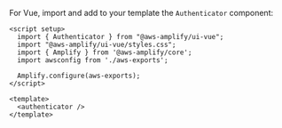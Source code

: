 For Vue, import and add to your template the `Authenticator` component:

```js{2-3,11}
<script setup>
  import { Authenticator } from "@aws-amplify/ui-vue";
  import "@aws-amplify/ui-vue/styles.css";
  import { Amplify } from '@aws-amplify/core';
  import awsconfig from './aws-exports';

  Amplify.configure(aws-exports);
</script>

<template>
  <authenticator />
</template>
```
